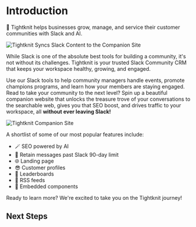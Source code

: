 
# Introduction

🧶 Tightknit helps businesses grow, manage, and service their customer
communities with Slack and AI.

![Tightknit Syncs Slack Content to the Companion Site](/site-sync-graphic.png)

While Slack is one of the absolute best tools for building a community, it's not without its challenges. Tightknit is your trusted Slack Community CRM that keeps your workspace healthy, growing, and engaged.

Use our Slack tools to help community managers handle events, promote champions programs, and learn how your members are staying engaged. Read to take your community to the next level? Spin up a beautiful companion website that unlocks the treasure trove of your conversations to the searchable web, gives you that SEO boost, and drives traffic to your workspace, all **without ever leaving Slack!**

![Tightknit Companion Site](/web-community-screenshot.png)

A shortlist of some of our most popular features include:

- 🪄 SEO powered by AI
- 📅 Retain messages past Slack 90-day limit
- 🌐 Landing page
- 😎 Customer profiles
- 🥇 Leaderboards
- 🧵 RSS feeds
- 🔲 Embedded components

Ready to learn more? We're excited to take you on the Tightknit journey!

## Next Steps

<Cards>
  <Card title="🏁 Getting Started" href="/getting-started" />
  <Card title="📘 Learn the Basics" href="/basics" />
  <Card title="🛠️ Set Up your Community" href="/slack-administration" />
  <Card
    title="🌐 Learn About the Tightknit Companion Site"
    href="/tightknit-site"
  />
  <Card title="📋 Best Practices" href="/slack-community-best-practices" />
</Cards>
